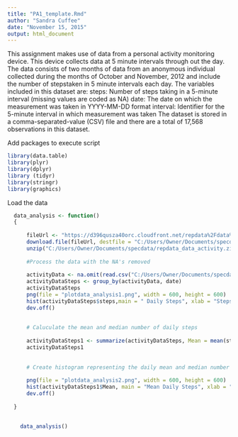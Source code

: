 ```yaml
---
title: "PA1_template.Rmd"
author: "Sandra Cuffee"
date: "November 15, 2015"
output: html_document
---
```


 This assignment makes use of data from a personal activity monitoring device.
 This device collects data at 5 minute intervals through out the day.
 The data consists of two months of data from an anonymous individual collected during the
 months of October and November, 2012 and include the number of stepstaken in 5 minute
 intervals each day.
 The variables included in this dataset are:
 steps: Number of steps taking in a 5-minute interval (missing values are coded as NA)
 date: The date on which the measurement was taken in YYYY-MM-DD format
 interval: Identifier for the 5-minute interval in which measurement was taken
 The dataset is stored in a comma-separated-value (CSV) file and
 there are a total of 17,568 observations in this dataset.


Add packages to execute script

```r
library(data.table)
library(plyr)
library(dplyr)
library (tidyr)
library(stringr)
library(graphics)
```

 Load the data 
 
```r

  data_analysis <- function()
  {
  
      fileUrl <- "https://d396qusza40orc.cloudfront.net/repdata%2Fdata%2Factivity.zip"
      download.file(fileUrl, destfile = "C:/Users/Owner/Documents/specdata/repdata_data_activity.zip", method = "libcurl")
      unzip("C:/Users/Owner/Documents/specdata/repdata_data_activity.zip")
      
      #Process the data with the NA's removed
     
      activityData <- na.omit(read.csv("C:/Users/Owner/Documents/specdata/activity.csv"))  
      activityDataSteps <- group_by(activityData, date)
      activityDataSteps 
      png(file = "plotdata_analysis1.png", width = 600, height = 600)
      hist(activityDataSteps$steps,main = " Daily Steps", xlab = "Steps", col ="red")
      dev.off()
      
  
      # Caluculate the mean and median number of daily steps
      
      activityDataSteps1 <- summarize(activityDataSteps, Mean = mean(steps))
      activityDataSteps1        
  
       
      # Create histogram representing the daily mean and median number of daily steps
      
      png(file = "plotdata_analysis2.png", width = 600, height = 600)
      hist(activityDataSteps1$Mean, main = "Mean Daily Steps", xlab = "Steps", col ="red") 
      dev.off()
      
  }    
  
```


```r

    data_analysis()
    
```
